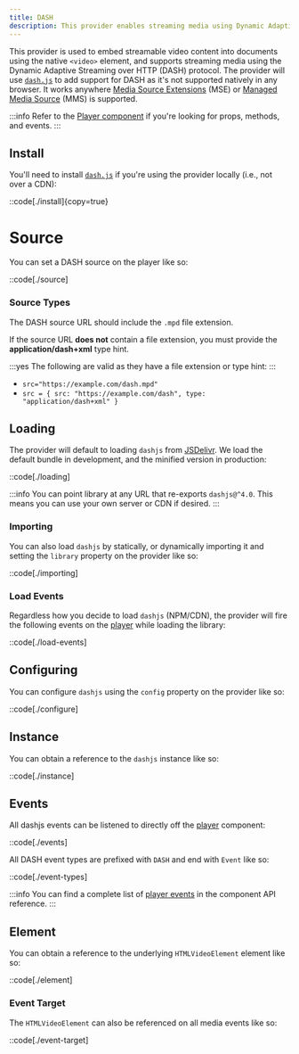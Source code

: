 ```yaml
---
title: DASH
description: This provider enables streaming media using Dynamic Adaptive Streaming over HTTP (DASH) protocol.
---
```


This provider is used to embed streamable video content into documents using the
native `<video>` element, and supports streaming media using the Dynamic Adaptive Streaming over
HTTP (DASH) protocol. The provider will use [`dash.js`][dashjs] to add support for DASH as
it's not supported natively in any browser. It works anywhere [Media Source Extensions][can-i-mse]
(MSE) or [Managed Media Source][can-i-mms] (MMS) is supported.

:::info
Refer to the [Player component][player] if you're looking for props, methods, and events.
:::

[player]: /docs/player/components/core/player
[dashjs]: https://github.com/Dash-Industry-Forum/dash.js
[can-i-mse]: https://caniuse.com/mediasource
[can-i-mms]: https://caniuse.com/mdn-api_managedmediasource

## Install

You'll need to install [`dash.js`][dashjs] if you're using the provider locally (i.e., not
over a CDN):

::code[./install]{copy=true}

# Source

You can set a DASH source on the player like so:

::code[./source]

### Source Types

The DASH source URL should include the `.mpd` file extension.

If the source URL **does not** contain a file extension, you must provide the **application/dash+xml**
type hint.

:::yes
The following are valid as they have a file extension or type hint:
:::

- `src="https://example.com/dash.mpd"`
- `src = { src: "https://example.com/dash", type: "application/dash+xml" }`

## Loading

The provider will default to loading `dashjs` from [JSDelivr][jsdelivr]. We load the default
bundle in development, and the minified version in production:

::code[./loading]

:::info
You can point library at any URL that re-exports `dashjs@^4.0`. This means you can use your own
server or CDN if desired.
:::

[jsdelivr]: https://www.jsdelivr.com

### Importing

You can also load `dashjs` by statically, or dynamically importing it and setting the `library`
property on the provider like so:

::code[./importing]

### Load Events

Regardless how you decide to load `dashjs` (NPM/CDN), the provider will fire the following
events on the [player][player] while loading the library:

::code[./load-events]

## Configuring

You can configure `dashjs` using the `config` property on the provider like so:

::code[./configure]

## Instance

You can obtain a reference to the `dashjs` instance like so:

::code[./instance]

## Events

All dashjs events can be listened to directly off the [player][player] component:

::code[./events]

All DASH event types are prefixed with `DASH` and end with `Event` like so:

::code[./event-types]

:::info
You can find a complete list of [player events][player-events] in the component API reference.
:::

[player-events]: /docs/player/components/core/player#mediaplayer.callbacks

## Element

You can obtain a reference to the underlying `HTMLVideoElement` element like so:

::code[./element]

### Event Target

The `HTMLVideoElement` can also be referenced on all media events like so:

::code[./event-target]
